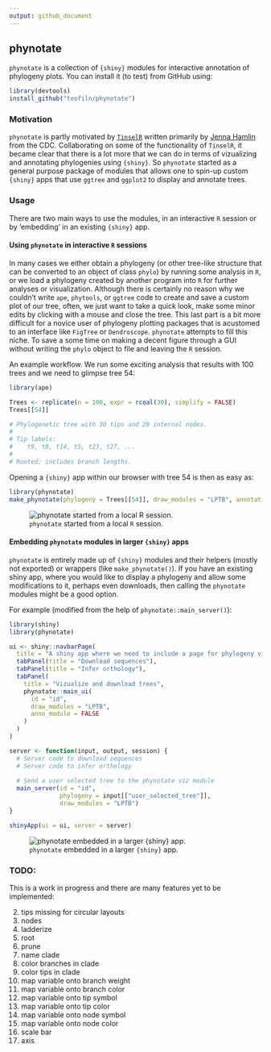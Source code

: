 ```yaml
---
output: github_document
---
```


## phynotate

`phynotate` is a collection of `{shiny}` modules for interactive annotation of phylogeny plots. You can install it (to test) from GitHub using:

```r
library(devtools)
install_github("teofiln/phynotate")
```

### Motivation

`phynotate` is partly motivated by [`TinselR`](https://github.com/jennahamlin/tinselR) written primarily by [Jenna Hamlin](https://github.com/jennahamlin) from the CDC. Collaborating on some of the functionality of `TinselR`, it became clear that there is a lot more that we can do in terms of vizualizing and annotating phylogenies using `{shiny}`. So `phynotate` started as a general purpose package of modules that allows one to spin-up custom `{shiny}` apps that use `ggtree` and `ggplot2` to display and annotate trees.



### Usage

There are two main ways to use the modules, in an interactive `R` session or by 'embedding' in an existing `{shiny}` app.

#### Using `phynotate` in interactive `R` sessions

In many cases we either obtain a phylogeny (or other tree-like structure that can be converted to an object of class `phylo`) by running some analysis in `R`, or we load a phylogeny created by another program into `R` for further analyses or visualization. Although there is certainly no reason why we couldn't write `ape`, `phytools`, or `ggtree` code to create and save a custom plot of our tree, often, we just want to take a quick look, make some minor edits by clicking with a mouse and close the tree. This last part is a bit more difficult for a novice user of phylogeny plotting packages that is acustomed to an interface like `FigTree` or `Dendroscope`. `phynotate` attempts to fill this niche. To save a some time on making a decent figure through a GUI without writing the `phylo` object to file and leaving the `R` session.

An example workflow. We run some exciting analysis that results with 100 trees and we need to glimpse tree 54: 

```r
library(ape)

Trees <- replicate(n = 100, expr = rcoal(30), simplify = FALSE)
Trees[[54]]

# Phylogenetic tree with 30 tips and 29 internal nodes.
# 
# Tip labels:
#	 t9, t8, t14, t5, t23, t27, ...
#
# Rooted; includes branch lengths.
```

Opening a `{shiny}` app within our browser with tree 54 is then as easy as:

```r
library(phynotate)
make_phynotate(phylogeny = Trees[[54]], draw_modules = "LPTB", annotation_module = TRUE)
```

![`phynotate` started from a local `R` session.](man/figures/trees-54.png)

#### Embedding `phynotate` modules in larger `{shiny}` apps

`phynotate` is entirely made up of `{shiny}` modules and their helpers (mostly not exported) or wrappers (like `make_phynotate()`). If you have an existing shiny app, where you would like to display a phylogeny and allow some modifications to it, perhaps even downloads, then calling the `phynotate` modules might be a good option. 

For example (modified from the help of `phynotate::main_server()`):

```r
library(shiny)
library(phynotate)

ui <- shiny::navbarPage(
  title = "A shiny app where we need to include a page for phylogeny viz",
  tabPanel(title = "Download sequences"),
  tabPanel(title = "Infer orthology"),
  tabPanel(
    title = "Vizualize and download trees",
    phynotate::main_ui(
      id = "id",
      draw_modules = "LPTB",
      anno_module = FALSE
    )
  )
)

server <- function(input, output, session) {
  # Server code to download sequences
  # Server code to infer orthology
  
  # Send a user selected tree to the phynotate viz module
  main_server(id = "id",
              phylogeny = input[["user_selected_tree"]],
              draw_modules = "LPTB")
}

shinyApp(ui = ui, server = server)

```

![`phynotate` embedded in a larger `{shiny}` app.](man/figures/phynotate-as-a-tab.png)

### TODO:

This is a work in progress and there are many features yet to be implemented:

2. tips missing for circular layouts
4. nodes 
5. ladderize
5. root
6. prune
6. name clade
7. color branches in clade
8. color tips in clade
9. map variable onto branch weight
10. map variable onto branch color
11. map variable onto tip symbol
12. map variable onto tip color
11. map variable onto node symbol
12. map variable onto node color
13. scale bar
14. axis